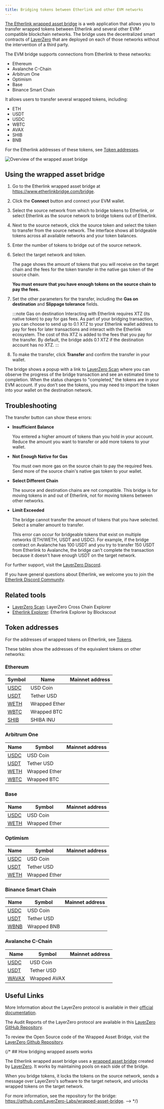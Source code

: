 ```yaml
---
title: Bridging tokens between Etherlink and other EVM networks
---
```



[The Etherlink wrapped asset bridge](https://www.etherlinkbridge.com/) is a web application that allows you to transfer wrapped tokens between Etherlink and several other EVM-compatible blockchain networks.
The bridge uses the decentralized smart contracts of [LayerZero](https://layerzero.network/) that are deployed on each of those networks without the intervention of a third party.

The EVM bridge supports connections from Etherlink to these networks:

- Ethereum
- Avalanche C-Chain
- Arbitrum One
- Optimism
- Base
- Binance Smart Chain

It allows users to transfer several wrapped tokens, including:

- ETH
- USDT
- USDC
- WBTC
- AVAX
- SHIB
- BNB

For the Etherlink addresses of these tokens, see [Token addresses](#token-addresses).

![Overview of the wrapped asset bridge](/img/wab-details.png)

## Using the wrapped asset bridge

1. Go to the Etherlink wrapped asset bridge at https://www.etherlinkbridge.com/bridge.

1. Click the **Connect** button and connect your EVM wallet.

1. Select the source network from which to bridge tokens to Etherlink, or select Etherlink as the source network to bridge tokens out of Etherlink.

1. Next to the source network, click the source token and select the token to transfer from the source network.
The interface shows all bridgeable tokens across all available networks and your token balances.

1. Enter the number of tokens to bridge out of the source network.

1. Select the target network and token.

   The page shows the amount of tokens that you will receive on the target chain and the fees for the token transfer in the native gas token of the source chain.

   **You must ensure that you have enough tokens on the source chain to pay the fees.**

1. Set the other parameters for the transfer, including the **Gas on destination** and **Slippage tolerance** fields.

   :::note Gas on destination
   Interacting with Etherlink requires XTZ (its native token) to pay for gas fees.
   As part of your bridging transaction, you can choose to send up to 0.1 XTZ to your Etherlink wallet address to pay for fees for later transactions and interact with the Etherlink ecosystem.
   The cost of this XTZ is added to the fees that you pay for the transfer.
   By default, the bridge adds 0.1 XTZ if the destination account has no XTZ.
   :::

1. To make the transfer, click **Transfer** and confirm the transfer in your wallet.

The bridge shows a popup with a link to [LayerZero Scan](https://layerzeroscan.com/) where you can observe the progress of the bridge transaction and see an estimated time to completion.
When the status changes to "completed," the tokens are in your EVM account.
If you don't see the tokens, you may need to import the token into your wallet on the destination network.

## Troubleshooting

The transfer button can show these errors:

- **Insufficient Balance**

   You entered a higher amount of tokens than you hold in your account.
   Reduce the amount you want to transfer or add more tokens to your wallet.

- **Not Enough Native for Gas**

   You must own more gas on the source chain to pay the required fees.
   Send more of the source chain's native gas token to your wallet.

- **Select Different Chain**

   The source and destination chains are not compatible.
   This bridge is for moving tokens in and out of Etherlink, not for moving tokens between other networks.

- **Limit Exceeded**

   The bridge cannot transfer the amount of tokens that you have selected.
   Select a smaller amount to transfer.

   This error can occur for bridgeable tokens that exist on multiple networks (ETH/WETH, USDT and USDC).
   For example, if the bridge contract on Avalanche has 100 USDT and you try to transfer 150 USDT from Etherlink to Avalanche, the bridge can't complete the transaction because it doesn't have enough USDT on the target network.

For further support, visit the [LayerZero Discord](https://discord-layerzero.netlify.app/discord).

If you have general questions about Etherlink, we welcome you to join the [Etherlink Discord Community](https://discord.com/invite/etherlink).

## Related tools

- [LayerZero Scan](https://layerzeroscan.com/): LayerZero Cross Chain Explorer
- [Etherlink Explorer](https://explorer.etherlink.com/): Etherlink Explorer by Blockscout

## Token addresses

For the addresses of wrapped tokens on Etherlink, see [Tokens](./tokens).

These tables show the addresses of the equivalent tokens on other networks:

### Ethereum

<table>
<thead>
  <th>Symbol</th>
  <th>Name</th>
  <th>Mainnet address</th>
</thead>
<tbody>

<tr>
  <td><a href="https://etherscan.io/address/0xA0b86991c6218b36c1d19D4a2e9Eb0cE3606eB48" target="_blank">USDC</a></td>
  <td>USD Coin</td>
  <td><InlineCopy code="0xA0b86991c6218b36c1d19D4a2e9Eb0cE3606eB48" /></td>
</tr>
<tr>
  <td><a href="https://etherscan.io/address/0xdAC17F958D2ee523a2206206994597C13D831ec7" target="_blank">USDT</a></td>
  <td>Tether USD</td>
  <td><InlineCopy code="0xdAC17F958D2ee523a2206206994597C13D831ec7" /></td>
</tr>
<tr>
  <td><a href="https://etherscan.io/address/0xC02aaA39b223FE8D0A0e5C4F27eAD9083C756Cc2" target="_blank">WETH</a></td>
  <td>Wrapped Ether</td>
  <td><InlineCopy code="0xC02aaA39b223FE8D0A0e5C4F27eAD9083C756Cc2" /></td>
</tr>
<tr>
  <td><a href="https://etherscan.io/address/0x2260FAC5E5542a773Aa44fBCfeDf7C193bc2C599" target="_blank">WBTC</a></td>
  <td>Wrapped BTC</td>
  <td><InlineCopy code="0x2260FAC5E5542a773Aa44fBCfeDf7C193bc2C599" /></td>
</tr>
<tr>
  <td><a href="https://etherscan.io/address/0x95aD61b0a150d79219dCF64E1E6Cc01f0B64C4cE" target="_blank">SHIB</a></td>
  <td>SHIBA INU</td>
  <td><InlineCopy code="0x95aD61b0a150d79219dCF64E1E6Cc01f0B64C4cE" /></td>
</tr>

</tbody>
</table>

### Arbitrum One

<table>
<thead>
  <th>Name</th>
  <th>Symbol</th>
  <th>Mainnet address</th>
</thead>
<tbody>

<tr>
  <td><a href="https://arbiscan.io/address/0xaf88d065e77c8cC2239327C5EDb3A432268e5831" target="_blank">USDC</a></td>
  <td>USD Coin</td>
  <td><InlineCopy code="0xaf88d065e77c8cC2239327C5EDb3A432268e5831" /></td>
</tr>
<tr>
  <td><a href="https://arbiscan.io/address/0xFd086bC7CD5C481DCC9C85ebE478A1C0b69FCbb9" target="_blank">USDT</a></td>
  <td>Tether USD</td>
  <td><InlineCopy code="0xFd086bC7CD5C481DCC9C85ebE478A1C0b69FCbb9" /></td>
</tr>
<tr>
  <td><a href="https://arbiscan.io/address/0x82aF49447D8a07e3bd95BD0d56f35241523fBab1" target="_blank">WETH</a></td>
  <td>Wrapped Ether</td>
  <td><InlineCopy code="0x82aF49447D8a07e3bd95BD0d56f35241523fBab1" /></td>
</tr>
<tr>
  <td><a href="https://arbiscan.io/address/0x2f2a2543B76A4166549F7aaB2e75Bef0aefC5B0f" target="_blank">WBTC</a></td>
  <td>Wrapped BTC</td>
  <td><InlineCopy code="0x2f2a2543B76A4166549F7aaB2e75Bef0aefC5B0f" /></td>
</tr>

</tbody>
</table>

### Base

<table>
<thead>
  <th>Name</th>
  <th>Symbol</th>
  <th>Mainnet address</th>
</thead>
<tbody>

<tr>
  <td><a href="https://basescan.org/address/0x833589fCD6eDb6E08f4c7C32D4f71b54bdA02913" target="_blank">USDC</a></td>
  <td>USD Coin</td>
  <td><InlineCopy code="0x833589fCD6eDb6E08f4c7C32D4f71b54bdA02913" /></td>
</tr>
<tr>
  <td><a href="https://basescan.org/address/0x4200000000000000000000000000000000000006" target="_blank">WETH</a></td>
  <td>Wrapped Ether</td>
  <td><InlineCopy code="0x4200000000000000000000000000000000000006" /></td>
</tr>

</tbody>
</table>

### Optimism

<table>
<thead>
  <th>Name</th>
  <th>Symbol</th>
  <th>Mainnet address</th>
</thead>
<tbody>

<tr>
  <td><a href="https://optimistic.etherscan.io/address/0x0b2C639c533813f4Aa9D7837CAf62653d097Ff85" target="_blank">USDC</a></td>
  <td>USD Coin</td>
  <td><InlineCopy code="0x0b2C639c533813f4Aa9D7837CAf62653d097Ff85" /></td>
</tr>
<tr>
  <td><a href="https://optimistic.etherscan.io/address/0x94b008aA00579c1307B0EF2c499aD98a8ce58e58" target="_blank">USDT</a></td>
  <td>Tether USD</td>
  <td><InlineCopy code="0x94b008aA00579c1307B0EF2c499aD98a8ce58e58" /></td>
</tr>
<tr>
  <td><a href="https://optimistic.etherscan.io/address/0x4200000000000000000000000000000000000006" target="_blank">WETH</a></td>
  <td>Wrapped Ether</td>
  <td><InlineCopy code="0x4200000000000000000000000000000000000006" /></td>
</tr>

</tbody>
</table>

### Binance Smart Chain

<table>
<thead>
  <th>Name</th>
  <th>Symbol</th>
  <th>Mainnet address</th>
</thead>
<tbody>

<tr>
  <td><a href="https://testnet.bscscan.com/address/0x8AC76a51cc950d9822D68b83fE1Ad97B32Cd580d" target="_blank">USDC</a></td>
  <td>USD Coin</td>
  <td><InlineCopy code="0x8AC76a51cc950d9822D68b83fE1Ad97B32Cd580d" /></td>
</tr>
<tr>
  <td><a href="https://testnet.bscscan.com/address/0x55d398326f99059fF775485246999027B3197955" target="_blank">USDT</a></td>
  <td>Tether USD</td>
  <td><InlineCopy code="0x55d398326f99059fF775485246999027B3197955" /></td>
</tr>
<tr>
  <td><a href="https://testnet.bscscan.com/address/0xbb4CdB9CBd36B01bD1cBaEBF2De08d9173bc095c" target="_blank">WBNB</a></td>
  <td>Wrapped BNB</td>
  <td><InlineCopy code="0xbb4CdB9CBd36B01bD1cBaEBF2De08d9173bc095c" /></td>
</tr>

</tbody>
</table>

### Avalanche C-Chain

<table>
<thead>
  <th>Name</th>
  <th>Symbol</th>
  <th>Mainnet address</th>
</thead>
<tbody>

<tr>
  <td><a href="https://avascan.info/blockchain/c/address/0xB97EF9Ef8734C71904D8002F8b6Bc66Dd9c48a6E" target="_blank">USDC</a></td>
  <td>USD Coin</td>
  <td><InlineCopy code="0xB97EF9Ef8734C71904D8002F8b6Bc66Dd9c48a6E" /></td>
</tr>
<tr>
  <td><a href="https://avascan.info/blockchain/c/address/0x9702230A8Ea53601f5cD2dc00fDBc13d4dF4A8c7" target="_blank">USDT</a></td>
  <td>Tether USD</td>
  <td><InlineCopy code="0x9702230A8Ea53601f5cD2dc00fDBc13d4dF4A8c7" /></td>
</tr>
<tr>
  <td><a href="https://avascan.info/blockchain/c/address/0xB31f66AA3C1e785363F0875A1B74E27b85FD66c7" target="_blank">WAVAX</a></td>
  <td>Wrapped AVAX</td>
  <td><InlineCopy code="0xB31f66AA3C1e785363F0875A1B74E27b85FD66c7" /></td>
</tr>

</tbody>
</table>

## Useful Links

More Information about the LayerZero protocol is available in their [official documentation](https://docs.layerzero.network/).

The Audit Reports of the LayerZero protocol are available in this [LayerZero GitHub Repository](https://github.com/LayerZero-Labs/LayerZero/tree/main/audit).

To review the Open Source code of the Wrapped Asset Bridge, visit the [LayerZero Github Repository](https://github.com/LayerZero-Labs/wrapped-asset-bridge).


{/* ## How bridging wrapped assets works

The Etherlink wrapped asset bridge uses a [wrapped asset bridge](https://github.com/LayerZero-Labs/wrapped-asset-bridge) created by [LayerZero](https://layerzero.network/).
It works by maintaining pools on each side of the bridge.

When you bridge tokens, it locks the tokens on the source network, sends a message over LayerZero's software to the target network, and unlocks wrapped tokens on the target network.

For more information, see the repository for the bridge: https://github.com/LayerZero-Labs/wrapped-asset-bridge. -->
*/}
